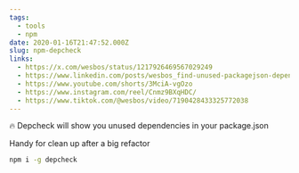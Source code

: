 ```yaml
---
tags:
  - tools
  - npm
date: 2020-01-16T21:47:52.000Z
slug: npm-depcheck
links:
  - https://x.com/wesbos/status/1217926469567029249
  - https://www.linkedin.com/posts/wesbos_find-unused-packagejson-dependencies-activity-7021902475200798720-_jsi/
  - https://www.youtube.com/shorts/3MciA-vgOzo
  - https://www.instagram.com/reel/Cnmz9BXqHDC/
  - https://www.tiktok.com/@wesbos/video/7190428433325772038
---
```


🔥 Depcheck will show you unused dependencies in your package.json 

Handy for clean up after a big refactor

```sh
npm i -g depcheck
```
